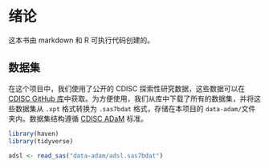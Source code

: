 # 绪论

这本书由 markdown 和 R 可执行代码创建的。

## **数据集**

在这个项目中，我们使用了公开的 CDISC 探索性研究数据，这些数据可以在 [CDISC GitHub 库](https://github.com/cdisc-org/sdtm-adam-pilot-project/tree/master/updated-pilot-submission-package/900172/m5/datasets/cdiscpilot01/analysis/adam/datasets)中获取。为方便使用，我们从库中下载了所有的数据集，并将这些数据集从 `.xpt` 格式转换为 `.sas7bdat` 格式，存储在本项目的 `data-adam/`文件夹内。数据集结构遵循 [CDISC ADaM](https://www.cdisc.org/standards/foundational/adam) 标准。

```r
library(haven)
library(tidyverse) 

adsl <- read_sas("data-adam/adsl.sas7bdat")
```
